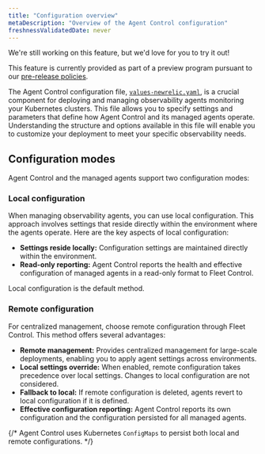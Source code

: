 ```yaml
---
title: "Configuration overview"
metaDescription: "Overview of the Agent Control configuration"
freshnessValidatedDate: never
---
```

<Callout title="preview">
  We're still working on this feature, but we'd love for you to try it out!

  This feature is currently provided as part of a preview program pursuant to our [pre-release policies](/docs/licenses/license-information/referenced-policies/new-relic-pre-release-policy).
</Callout>

The Agent Control configuration file, [`values-newrelic.yaml`](https://github.com/newrelic/helm-charts/blob/master/charts/agent-control/values.yaml), is a crucial component for deploying and managing observability agents monitoring your Kubernetes clusters. This file allows you to specify settings and parameters that define how Agent Control and its managed agents operate. Understanding the structure and options available in this file will enable you to customize your deployment to meet your specific observability needs.

## Configuration modes
Agent Control and the managed agents support two configuration modes:

### Local configuration
When managing observability agents, you can use local configuration. This approach involves settings that reside directly within the environment where the agents operate. Here are the key aspects of local configuration:
- **Settings reside locally:** Configuration settings are maintained directly within the environment.
- **Read-only reporting:** Agent Control reports the health and effective configuration of managed agents in a read-only format to Fleet Control.

Local configuration is the default method.

### Remote configuration
For centralized management, choose remote configuration through Fleet Control. This method offers several advantages:
- **Remote management:** Provides centralized management for large-scale deployments, enabling you to apply agent settings across environments.
- **Local settings override:** When enabled, remote configuration takes precedence over local settings. Changes to local configuration are not considered.
- **Fallback to local:** If remote configuration is deleted, agents revert to local configuration if it is defined.
- **Effective configuration reporting:** Agent Control reports its own configuration and the configuration persisted for all managed agents.

{/* Agent Control uses Kubernetes `ConfigMaps` to persist both local and remote configurations. */}
